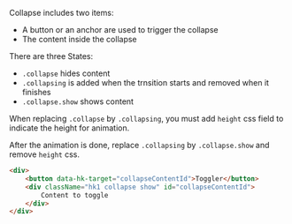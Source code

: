 
Collapse includes two items:
- A button or an anchor are used to trigger the collapse
- The content inside the collapse

There are three States:
- `.collapse` hides content
- `.collapsing` is added when the trnsition starts and removed when it finishes
- `.collapse.show` shows content

When replacing `.collapse` by `.collapsing`, 
you must add `height` css field to indicate the height for animation.

After the animation is done, replace `.collapsing` by `.collapse.show` and remove `height` css.

<CollapseSC />

```html
<div>
    <button data-hk-target="collapseContentId">Toggler</button>
    <div className="hk1 collapse show" id="collapseContentId">
        Content to toggle
    </div>
</div>
```

